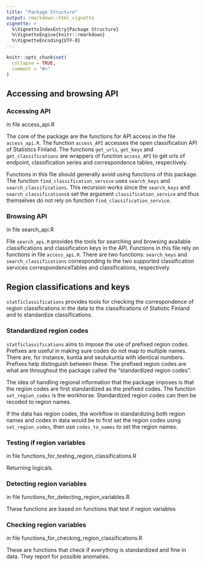 ```yaml
---
title: "Package Structure"
output: rmarkdown::html_vignette
vignette: >
  %\VignetteIndexEntry{Package Structure}
  %\VignetteEngine{knitr::rmarkdown}
  %\VignetteEncoding{UTF-8}
---
```


```r
knitr::opts_chunk$set(
  collapse = TRUE,
  comment = "#>"
)
```

## Accessing and browsing API

### Accessing API 

in file access_api.R

The core of the package are the functions for API access in the file `access_api.R`. The function `access_API` accesses the open classification API of Statistics Finland. The functions `get_urls`, `get_keys` and `get_classifications` are wrappers of function `access_API` to get urls of endpoint, classification series and correspondence tables, respectively. 

Functions in this file should generally avoid using functions of this package. The function `find_classification_service` uses `search_keys` and `search_classifications`. This recursion works since the `search_keys` and `search_classifications`s set the argument `classification_service` and thus themselves do not rely on function `find_classification_service`. 

### Browsing API

in file search_api.R

File `search_api.R` provides the tools for searching and browsing available classifications and classification keys in the API. Functions in this file rely on functions in file `access_api.R`. There are two functions: `search_keys` and `search_classifications` corresponding to the two supported classification services correspondenceTables and classifications, respectively.

## Region classifications and keys

`statficlassifications` provides tools for checking the correspondence of region classifications in the data to the classifications of Statistic Finland and to standardize classifications. 

### Standardized region codes

`statficlassifications` aims to impose the use of prefixed region codes. Prefixes are useful in making sure codes do not map to multiple names. There are, for instance, kuntia and seutukuntia with identical numbers. Prefixes help distinguish between these. The prefixed region codes are what are throughout the package called the "standardized region codes". 

The idea of handling regional information that the package imposes is that the region codes are first standardized as the prefixed codes. The function `set_region_codes` is the workhorse. Standardized region codes can then be recoded to region names.

If the data has region codes, the workflow in standardizing both region names and codes in data would be to first set the region codes using `set_region_codes`, then use `codes_to_names` to set the region names.


### Testing if region variables

in file functions_for_testing_region_classifications.R

Returning logicals.

### Detecting region variables

in file functions_for_detecting_region_variables.R

These functions are based on functions that test if region variables

### Checking region variables

in file functions_for_checking_region_classifications.R

These are functions that check if everything is standardized and fine in data. They report for possible anomalies.


